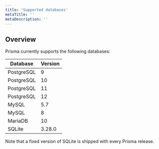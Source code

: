 ```yaml
---
title: 'Supported databases'
metaTitle: ''
metaDescription: ''
---
```


## Overview

Prisma currently supports the following databases:

| Database   | Version |
| ---------- | ------- |
| PostgreSQL | 9       |
| PostgreSQL | 10      |
| PostgreSQL | 11      |
| PostgreSQL | 12      |
| MySQL      | 5.7     |
| MySQL      | 8       |
| MariaDB    | 10      |
| SQLite     | 3.28.0  |

Note that a fixed version of SQLite is shipped with every Prisma release.
